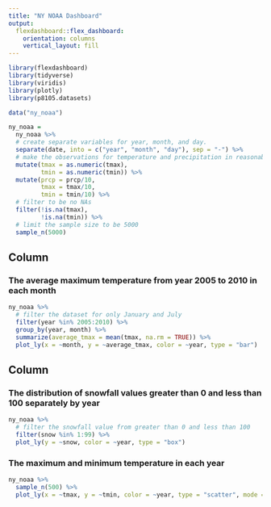 ```yaml
---
title: "NY NOAA Dashboard"
output: 
  flexdashboard::flex_dashboard:
    orientation: columns
    vertical_layout: fill
---
```



```r
library(flexdashboard)
library(tidyverse)
library(viridis)
library(plotly)
library(p8105.datasets)
```

```r
data("ny_noaa")

ny_noaa = 
  ny_noaa %>% 
  # create separate variables for year, month, and day.
  separate(date, into = c("year", "month", "day"), sep = "-") %>% 
  # make the observations for temperature and precipitation in reasonable units
  mutate(tmax = as.numeric(tmax),
         tmin = as.numeric(tmin)) %>% 
  mutate(prcp = prcp/10,
         tmax = tmax/10,
         tmin = tmin/10) %>% 
  # filter to be no NAs
  filter(!is.na(tmax),
         !is.na(tmin)) %>% 
  # limit the sample size to be 5000
  sample_n(5000) 
```


Column {data-width=500}
-----------------------------------------------------------------------

### The average maximum temperature from year 2005 to 2010 in each month

```r
ny_noaa %>%
  # filter the dataset for only January and July
  filter(year %in% 2005:2010) %>% 
  group_by(year, month) %>% 
  summarize(average_tmax = mean(tmax, na.rm = TRUE)) %>% 
  plot_ly(x = ~month, y = ~average_tmax, color = ~year, type = "bar")
```

Column {data-width=500}
-----------------------------------------------------------------------

### The distribution of snowfall values greater than 0 and less than 100 separately by year

```r
ny_noaa %>% 
  # filter the snowfall value from greater than 0 and less than 100
  filter(snow %in% 1:99) %>% 
  plot_ly(y = ~snow, color = ~year, type = "box")
```

### The maximum and minimum temperature in each year

```r
ny_noaa %>% 
  sample_n(500) %>% 
  plot_ly(x = ~tmax, y = ~tmin, color = ~year, type = "scatter", mode = "markers")
```

